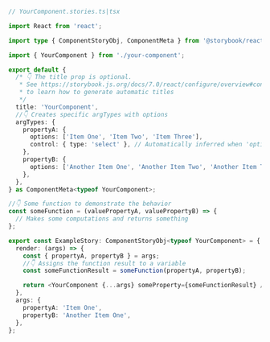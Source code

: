 ```ts
// YourComponent.stories.ts|tsx

import React from 'react';

import type { ComponentStoryObj, ComponentMeta } from '@storybook/react';

import { YourComponent } from './your-component';

export default {
  /* 👇 The title prop is optional.
   * See https://storybook.js.org/docs/7.0/react/configure/overview#configure-story-loading
   * to learn how to generate automatic titles
   */
  title: 'YourComponent',
  //👇 Creates specific argTypes with options
  argTypes: {
    propertyA: {
      options: ['Item One', 'Item Two', 'Item Three'],
      control: { type: 'select' }, // Automatically inferred when 'options' is defined
    },
    propertyB: {
      options: ['Another Item One', 'Another Item Two', 'Another Item Three'],
    },
  },
} as ComponentMeta<typeof YourComponent>;

//👇 Some function to demonstrate the behavior
const someFunction = (valuePropertyA, valuePropertyB) => {
  // Makes some computations and returns something
};

export const ExampleStory: ComponentStoryObj<typeof YourComponent> = {
  render: (args) => {
    const { propertyA, propertyB } = args;
    //👇 Assigns the function result to a variable
    const someFunctionResult = someFunction(propertyA, propertyB);

    return <YourComponent {...args} someProperty={someFunctionResult} />;
  },
  args: {
    propertyA: 'Item One',
    propertyB: 'Another Item One',
  },
};
```
